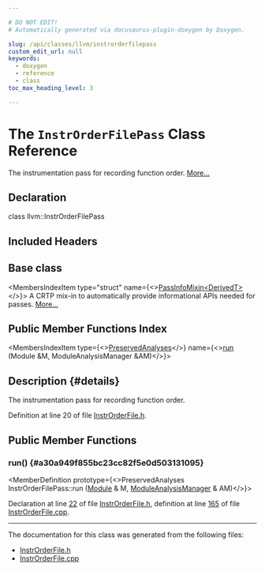 ```yaml
---

# DO NOT EDIT!
# Automatically generated via docusaurus-plugin-doxygen by Doxygen.

slug: /api/classes/llvm/instrorderfilepass
custom_edit_url: null
keywords:
  - doxygen
  - reference
  - class
toc_max_heading_level: 3

---
```





# The `InstrOrderFilePass` Class Reference

<DoxygenPage pluginConfig={pluginConfig}>

The instrumentation pass for recording function order. <a href="#details">More...</a>

## Declaration

<CodeBlock>class llvm::InstrOrderFilePass</CodeBlock>

## Included Headers

<IncludesList>
<IncludesListItem
  filePath="llvm/Transforms/Instrumentation/InstrOrderFile.h"
  permalink="/docs/api/files/include/include/llvm/include/llvm/transforms/include/llvm/transforms/instrumentation/instrorderfile-h"
  isLocal="true" />
</IncludesList>

## Base class

<MembersIndex>

<MembersIndexItem
  type="struct"
  name={<><a href="/docs/api/structs/llvm/passinfomixin">PassInfoMixin&lt;DerivedT&gt;</a></>}>
A CRTP mix-in to automatically provide informational APIs needed for passes. <a href="/docs/api/structs/llvm/passinfomixin/#details">More...</a>
</MembersIndexItem>

</MembersIndex>

## Public Member Functions Index

<MembersIndex>

<MembersIndexItem
  type={<><a href="/docs/api/classes/llvm/preservedanalyses">PreservedAnalyses</a></>}
  name={<><a href="#a30a949f855bc23cc82f5e0d503131095">run</a> (Module &amp;M, ModuleAnalysisManager &amp;AM)</>}>
</MembersIndexItem>

</MembersIndex>

## Description {#details}

The instrumentation pass for recording function order.

Definition at line 20 of file <a href="/docs/api/files/include/include/llvm/include/llvm/transforms/include/llvm/transforms/instrumentation/instrorderfile-h">InstrOrderFile.h</a>.

<SectionDefinition>

## Public Member Functions

### run() {#a30a949f855bc23cc82f5e0d503131095}

<MemberDefinition
  prototype={<>PreservedAnalyses InstrOrderFilePass::run (<a href="/docs/api/classes/llvm/module">Module</a> &amp; M, <a href="/docs/api/namespaces/llvm/#af9c9208365fd9ce11392b4d79485e259">ModuleAnalysisManager</a> &amp; AM)</>}>

Declaration at line <a href="/docs/api/files/include/include/llvm/include/llvm/transforms/include/llvm/transforms/instrumentation/instrorderfile-h/#l00022">22</a> of file <a href="/docs/api/files/include/include/llvm/include/llvm/transforms/include/llvm/transforms/instrumentation/instrorderfile-h">InstrOrderFile.h</a>, definition at line <a href="/docs/api/files/lib/lib/transforms/lib/transforms/instrumentation/instrorderfile-cpp/#l00165">165</a> of file <a href="/docs/api/files/lib/lib/transforms/lib/transforms/instrumentation/instrorderfile-cpp">InstrOrderFile.cpp</a>.
</MemberDefinition>

</SectionDefinition>

<hr/>

The documentation for this class was generated from the following files:

<ul>
<li><a href="/docs/api/files/include/include/llvm/include/llvm/transforms/include/llvm/transforms/instrumentation/instrorderfile-h">InstrOrderFile.h</a></li>
<li><a href="/docs/api/files/lib/lib/transforms/lib/transforms/instrumentation/instrorderfile-cpp">InstrOrderFile.cpp</a></li>
</ul>

</DoxygenPage>
